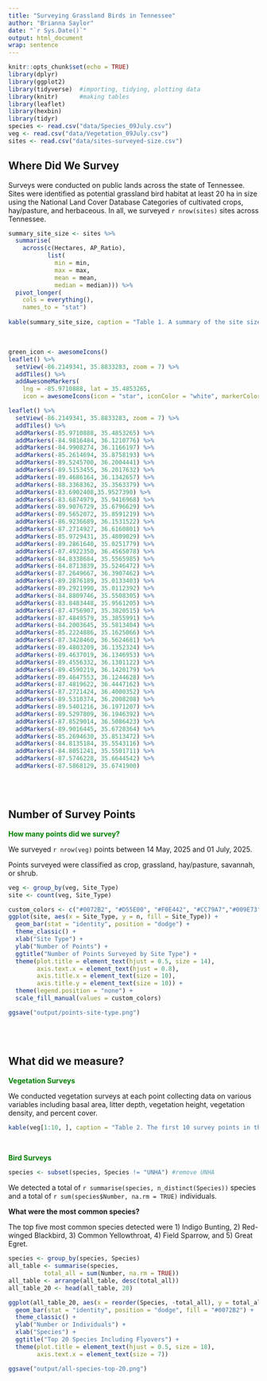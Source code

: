 ```yaml
---
title: "Surveying Grassland Birds in Tennessee"
author: "Brianna Saylor"
date: "`r Sys.Date()`"
output: html_document
wrap: sentence
---
```


```r
knitr::opts_chunk$set(echo = TRUE)
library(dplyr)
library(ggplot2)
library(tidyverse)  #importing, tidying, plotting data
library(knitr)      #making tables
library(leaflet)
library(hexbin)
library(tidyr)
species <- read.csv("data/Species_09July.csv")
veg <- read.csv("data/Vegetation_09July.csv")
sites <- read.csv("data/sites-surveyed-size.csv")
```

## **Where Did We Survey**

Surveys were conducted on public lands across the state of Tennessee. Sites were identified as potential grassland bird habitat at least 20 ha in size using the National Land Cover Database Categories of cultivated crops, hay/pasture, and herbaceous. In all, we surveyed `r nrow(sites)` sites across Tennessee. <br>

```r
summary_site_size <- sites %>% 
  summarise( 
    across(c(Hectares, AP_Ratio), 
           list(
             min = min,
             max = max,
             mean = mean, 
             median = median))) %>% 
  pivot_longer( 
    cols = everything(), 
    names_to = "stat")
    
kable(summary_site_size, caption = "Table 1. A summary of the site size and shape of sites surveyed. The size is in hectares. The ap_ratio refers to the perimeter-area ratio and is a mesuare of the core usable habitat.", digits = 2) 
```
<br>

```r
green_icon <- awesomeIcons()
leaflet() %>% 
  setView(-86.2149341, 35.8833283, zoom = 7) %>%
  addTiles() %>% 
  addAwesomeMarkers(
    lng = -85.9710888, lat = 35.4853265,
    icon = awesomeIcons(icon = "star", iconColor = "white", markerColor = "green"))

```


```r
leaflet() %>% 
  setView(-86.2149341, 35.8833283, zoom = 7) %>%
  addTiles() %>% 
  addMarkers(-85.9710888, 35.4853265) %>%
  addMarkers(-84.9816484, 36.1210776) %>% 
  addMarkers(-84.9908274, 36.1166197) %>% 
  addMarkers(-85.2614694, 35.8758193) %>% 
  addMarkers(-89.5245700, 36.2004441) %>% 
  addMarkers(-89.5153455, 36.2017632) %>% 
  addMarkers(-89.4686164, 36.1342657) %>% 
  addMarkers(-88.3368362, 35.3563379) %>% 
  addMarkers(-83.6902408,35.9527390) %>% 
  addMarkers(-83.6874979, 35.9416968) %>% 
  addMarkers(-89.9076729, 35.6796629) %>% 
  addMarkers(-89.5652072, 35.8591219) %>% 
  addMarkers(-86.9236689, 36.1531522) %>% 
  addMarkers(-87.2714927, 36.6160801) %>% 
  addMarkers(-85.9729431, 35.4809029) %>% 
  addMarkers(-89.2861640, 35.0251779) %>% 
  addMarkers(-87.4922350, 36.4565078) %>% 
  addMarkers(-84.8338684, 35.5565985) %>% 
  addMarkers(-84.8713839, 35.5246472) %>% 
  addMarkers(-87.2649667, 36.3907462) %>% 
  addMarkers(-89.2876189, 35.0133403) %>% 
  addMarkers(-89.2921990, 35.0112392) %>% 
  addMarkers(-84.8809746, 35.5508305) %>% 
  addMarkers(-83.8483448, 35.9561205) %>% 
  addMarkers(-87.4756907, 35.3820515) %>% 
  addMarkers(-87.4849579, 35.3855991) %>% 
  addMarkers(-84.2003645, 35.5813404) %>% 
  addMarkers(-85.2224886, 35.1625066) %>% 
  addMarkers(-87.3428460, 36.5624681) %>% 
  addMarkers(-89.4803209, 36.1352324) %>% 
  addMarkers(-89.4637019, 36.1346953) %>% 
  addMarkers(-89.4556332, 36.1301122) %>% 
  addMarkers(-89.4590219, 36.1420179) %>% 
  addMarkers(-89.4647553, 36.1244628) %>% 
  addMarkers(-87.4819622, 36.4447162) %>% 
  addMarkers(-87.2721424, 36.4000352) %>% 
  addMarkers(-89.5310374, 36.2008208) %>% 
  addMarkers(-89.5401216, 36.1971207) %>%
  addMarkers(-89.5297809, 36.1946392) %>% 
  addMarkers(-87.8529014, 36.5086423) %>% 
  addMarkers(-89.9016445, 35.6728364) %>% 
  addMarkers(-85.2694630, 35.8513472) %>% 
  addMarkers(-84.8135184, 35.5543116) %>% 
  addMarkers(-84.8051241, 35.5501711) %>% 
  addMarkers(-87.5746228, 35.6644542) %>% 
  addMarkers(-87.5868129, 35.6741900)
```

<br><br>

## **Number of Survey Points**

[**How many points did we survey?**]{style="color:green"}

We surveyed `r nrow(veg)` points between 14 May, 2025 and 01 July, 2025.

Points surveyed were classified as crop, grassland, hay/pasture, savannah, or shrub. <br>

```r
veg <- group_by(veg, Site_Type)
site <- count(veg, Site_Type)

custom_colors <- c("#0072B2", "#D55E00", "#F0E442", "#CC79A7","#009E73")
ggplot(site, aes(x = Site_Type, y = n, fill = Site_Type)) + 
  geom_bar(stat = "identity", position = "dodge") + 
  theme_classic() + 
  xlab("Site Type") + 
  ylab("Number of Points") + 
  ggtitle("Number of Points Surveyed by Site Type") + 
  theme(plot.title = element_text(hjust = 0.5, size = 14), 
        axis.text.x = element_text(hjust = 0.8), 
        axis.title.x = element_text(size = 10), 
        axis.title.y = element_text(size = 10)) +
  theme(legend.position = "none") + 
  scale_fill_manual(values = custom_colors)

ggsave("output/points-site-type.png")
```

<br><br>

## **What did we measure?**

[**Vegetation Surveys**]{style="color:green"}

We conducted vegetation surveys at each point collecting data on various variables including basal area, litter depth, vegetation height, vegetation density, and percent cover. <br>

```r
kable(veg[1:10, ], caption = "Table 2. The first 10 survey points in the data set showing all of the vegetation variables measured.")
```

<br> 

[**Bird Surveys**]{style="color:green"}

```r
species <- subset(species, Species != "UNHA") #remove UNHA
```

We detected a total of `r summarise(species, n_distinct(Species))` species and a total of `r sum(species$Number, na.rm = TRUE)` individuals.

**What were the most common species?** <br> 

The top five most common species detected were 1) Indigo Bunting, 2) Red-winged Blackbird, 3) Common Yellowthroat, 4) Field Sparrow, and 5) Great Egret. <br>

```r
species <- group_by(species, Species)
all_table <- summarise(species,
          total_all = sum(Number, na.rm = TRUE))
all_table <- arrange(all_table, desc(total_all))
all_table_20 <- head(all_table, 20)

ggplot(all_table_20, aes(x = reorder(Species, -total_all), y = total_all)) + 
  geom_bar(stat = "identity", position = "dodge", fill = "#0072B2") + 
  theme_classic() + 
  ylab("Number or Individuals") +
  xlab("Species") + 
  ggtitle("Top 20 Species Including Flyovers") + 
  theme(plot.title = element_text(hjust = 0.5, size = 18), 
        axis.text.x = element_text(size = 7))

ggsave("output/all-species-top-20.png")
```

